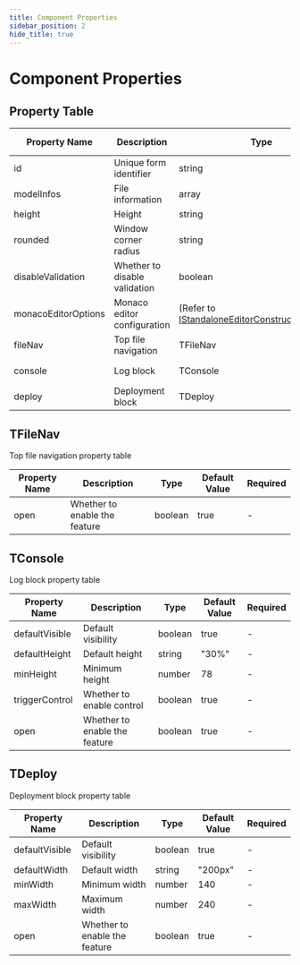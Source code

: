 ```yaml
---
title: Component Properties
sidebar_position: 2
hide_title: true
---
```


# Component Properties

## Property Table

| Property Name | Description | Type | Default Value | Required |
| ------------- | ----------- | ---- | ------------- | -------- |
| id | Unique form identifier | string | - | ✅ |
| modelInfos | File information | array | [] | ✅ |
| height | Height | string | - | ✅ |
| rounded | Window corner radius | string | 12px | - |
| disableValidation | Whether to disable validation | boolean | false | - |
| monacoEditorOptions | Monaco editor configuration | (Refer to [IStandaloneEditorConstructionOptions](https://microsoft.github.io/monaco-editor/typedoc/interfaces/editor.IStandaloneEditorConstructionOptions.html)) | - | - |
| fileNav | Top file navigation | TFileNav | (Refer to [TFileNav](/docs/SoLive-props#tfilenav)) | - |
| console | Log block | TConsole | (Refer to [TConsole](/docs/SoLive-props#tconsole)) | - |
| deploy | Deployment block | TDeploy | (Refer to [TDeploy](/docs/SoLive-props#tdeploy)) | - |

## TFileNav

Top file navigation property table

| Property Name | Description | Type | Default Value | Required |
| ------------- | ----------- | ---- | ------------- | -------- |
| open | Whether to enable the feature | boolean | true | - |

## TConsole

Log block property table

| Property Name | Description | Type | Default Value | Required |
| ------------- | ----------- | ---- | ------------- | -------- |
| defaultVisible | Default visibility | boolean | true | - |
| defaultHeight | Default height | string | "30%" | - |
| minHeight | Minimum height | number | 78 | - |
| triggerControl | Whether to enable control | boolean | true | - |
| open | Whether to enable the feature | boolean | true | - |

## TDeploy

Deployment block property table

| Property Name | Description | Type | Default Value | Required |
| ------------- | ----------- | ---- | ------------- | -------- |
| defaultVisible | Default visibility | boolean | true | - |
| defaultWidth | Default width | string | "200px" | - |
| minWidth | Minimum width | number | 140 | - |
| maxWidth | Maximum width | number | 240 | - |
| open | Whether to enable the feature | boolean | true | - |